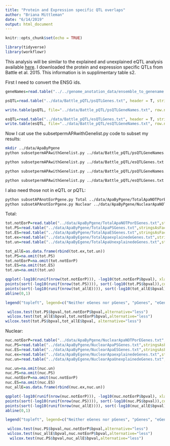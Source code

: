 ```yaml
---
title: "Protein and Expression specific QTL overlaps"
author: "Briana Mittleman"
date: "6/14/2019"
output: html_document
---
```


```r
knitr::opts_chunk$set(echo = TRUE)
```


```r
library(tidyverse)
library(workflowr)
```

This analysis will be similar to the explained and unexplained eQTL analysis available [here](exvunexpeQTL.html). I downloaded the protein and expression specific QTLs from Battle et al. 2015. This information is in supplimentary table s2. 

First I need to convert the ENSG ids.  

```r
geneNames=read.table("../../genome_anotation_data/ensemble_to_genename.txt", sep="\t", col.names = c('gene_id', 'GeneName', 'source' ),stringsAsFactors = F, header = T)

psQTL=read.table("../data/Battle_pQTL/psQTLGenes.txt", header = T, stringsAsFactors = F, col.names="gene_id") %>% inner_join(geneNames, by="gene_id") %>% select(GeneName)

write.table(psQTL, file="../data/Battle_pQTL/psQTLGeneNames.txt", row.names = F, col.names = F, quote = F, sep="\t")

esQTL=read.table("../data/Battle_pQTL/esQTLGenes.txt", header = T, stringsAsFactors = F, col.names="gene_id") %>% inner_join(geneNames, by="gene_id") %>% select(GeneName)
write.table(esQTL, file="../data/Battle_pQTL/esQTLGeneNames.txt", row.names = F, col.names = F, quote = F, sep="\t")
```


Now I cat use the subsetpermAPAwithGenelist.py code to subset my results:  

```bash
mkdir ../data/ApaByPgene
python subsetpermAPAwithGenelist.py ../data/Battle_pQTL/psQTLGeneNames.txt Total ../data/ApaByPgene/TotalApaPSGenes.txt

python subsetpermAPAwithGenelist.py ../data/Battle_pQTL/esQTLGenes.txt Total ../data/ApaByPgene/TotalApaESGenes.txt

python subsetpermAPAwithGenelist.py ../data/Battle_pQTL/psQTLGeneNames.txt Nuclear ../data/ApaByPgene/NuclearApaPSGenes.txt

python subsetpermAPAwithGenelist.py ../data/Battle_pQTL/esQTLGenes.txt Nuclear ../data/ApaByPgene/NuclearApaESGenes.txt


```
I also need those not in eQTL or pQTL: 

```bash
python subsetAPAnotEorPgene.py Total ../data/ApaByPgene/TotalApaNOTPorEGenes.txt
python subsetAPAnotEorPgene.py Nuclear ../data/ApaByPgene/NuclearApaNOTPorEGenes.txt

```


Total:

```r
tot.notEorP=read.table("../data/ApaByPgene/TotalApaNOTPorEGenes.txt",stringsAsFactors = F,col.names = c("pid", "nvar", "shape1", "shape2", "dummy", "sid", "dist", "npval", "slope", "ppval", "bpval"))
tot.PS=read.table("../data/ApaByPgene/TotalApaPSGenes.txt",stringsAsFactors = F,col.names = c("pid", "nvar", "shape1", "shape2", "dummy", "sid", "dist", "npval", "slope", "ppval", "bpval"))
tot.ES=read.table("../data/ApaByPgene/TotalApaESGenes.txt",stringsAsFactors = F, col.names = c("pid", "nvar", "shape1", "shape2", "dummy", "sid", "dist", "npval", "slope", "ppval", "bpval") )
tot.ex=read.table("../data/ApaByEgene/TotalApaexplainedeGenes.txt",stringsAsFactors = F,col.names = c("pid", "nvar", "shape1", "shape2", "dummy", "sid", "dist", "npval", "slope", "ppval", "bpval"))
tot.un=read.table("../data/ApaByEgene/TotalApaUnexplainedeGenes.txt",stringsAsFactors = F, col.names = c("pid", "nvar", "shape1", "shape2", "dummy", "sid", "dist", "npval", "slope", "ppval", "bpval") )

tot_allE=as.data.frame(rbind(tot.ex,tot.un))
tot.PS=na.omit(tot.PS)
tot.notEorP=na.omit(tot.notEorP)
tot.ES=na.omit(tot.ES)
tot.un=na.omit(tot.un)

```



```r
qqplot(-log10(runif(nrow(tot.notEorP))), -log10(tot.notEorP$bpval), xlab="-log10(Uniform)", ylab="-log10(beta pval)", main="Total Apa")
points(sort(-log10(runif(nrow(tot.PS)))), sort(-log10(tot.PS$bpval)),col= alpha("Red"))
points(sort(-log10(runif(nrow(tot_allE)))), sort(-log10(tot_allE$bpval)),col= alpha("blue"))
abline(0,1)

legend("topleft", legend=c("Neither eGenes nor pGenes", "pGenes", "eGenes"),col=c("black", "red","blue"), pch=16,bty = 'n')
```

```r
 wilcox.test(tot.PS$bpval,tot.notEorP$bpval,alternative="less")
 wilcox.test(tot_allE$bpval,tot.notEorP$bpval,alternative="less")
wilcox.test(tot.PS$bpval,tot_allE$bpval, alternative="less")
```


Nuclear:

```r
nuc.notEorP=read.table("../data/ApaByPgene/NuclearApaNOTPorEGenes.txt",stringsAsFactors = F,col.names = c("pid", "nvar", "shape1", "shape2", "dummy", "sid", "dist", "npval", "slope", "ppval", "bpval"))
nuc.PS=read.table("../data/ApaByPgene/NuclearApaPSGenes.txt",stringsAsFactors = F,col.names = c("pid", "nvar", "shape1", "shape2", "dummy", "sid", "dist", "npval", "slope", "ppval", "bpval"))
nuc.ES=read.table("../data/ApaByPgene/NuclearApaESGenes.txt",stringsAsFactors = F, col.names = c("pid", "nvar", "shape1", "shape2", "dummy", "sid", "dist", "npval", "slope", "ppval", "bpval") )
nuc.ex=read.table("../data/ApaByEgene/NuclearApaexplainedeGenes.txt",stringsAsFactors = F,col.names = c("pid", "nvar", "shape1", "shape2", "dummy", "sid", "dist", "npval", "slope", "ppval", "bpval"))
nuc.un=read.table("../data/ApaByEgene/NuclearApaUnexplainedeGenes.txt",stringsAsFactors = F, col.names = c("pid", "nvar", "shape1", "shape2", "dummy", "sid", "dist", "npval", "slope", "ppval", "bpval") )

nuc.un=na.omit(nuc.un)
nuc.PS=na.omit(nuc.PS)
nuc.notEorP=na.omit(nuc.notEorP)
nuc.ES=na.omit(nuc.ES)
nuc_allE=as.data.frame(rbind(nuc.ex,nuc.un))
```



```r
qqplot(-log10(runif(nrow(nuc.notEorP))), -log10(nuc.notEorP$bpval), xlab="-log10(Uniform)", ylab="-log10(beta pval)", main="Nuclear Apa")
points(sort(-log10(runif(nrow(nuc.PS)))), sort(-log10(nuc.PS$bpval)),col= alpha("Red"))
points(sort(-log10(runif(nrow(nuc_allE)))), sort(-log10(nuc_allE$bpval)),col= alpha("blue"))
abline(0,1)

legend("topleft", legend=c("Neither eGenes nor pGenes", "pGenes", "eGenes"),col=c("black", "red","blue","green"), pch=16,bty = 'n')
```
```r
 wilcox.test(nuc.PS$bpval,nuc.notEorP$bpval,alternative="less")
 wilcox.test(nuc_allE$bpval,nuc.notEorP$bpval,alternative="less")
  wilcox.test(nuc.PS$bpval,nuc_allE$bpval,alternative="less")
```
